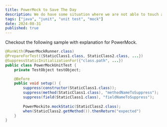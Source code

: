 ```yaml
---
title: PowerMock to Save The Day
description: We do have some situation where we are not able to touch any of the code, while the code's dependency versions are restricted and we're not able to use MockedStatic, so PowerMock is one of the option for our approach.
tags: ["java", "junit", "unit test", "mock"]
date: 2024-08-31
published: true
---
```


<Callout icon="⏰">
Checkout the following sample with explanation for PowerMock.
</Callout>

```java
@RunWith(PowerMockRunner.class)
@PrepareForTest({StaticClass1.class, StaticClass2.class, ...})           //this is the list of class we're expecting to use PowerMock
@SuppressStaticInitializationFor({"class.path", ...})                    //we use this annotation to suppress static initializers
public class PowerMockUnitTest {
	private TestObject testObject;

	@Before
	public void setup() {
        suppress(constructor(StaticClass1.class));                      //suppress all constructor from StaticClass1
		suppress(method(StaticClass1.class), "methodNameToSuppress");   //suppress the method with "methodNameToSurpress" from StaticClass1
        suppress(field(StaticClass1.class), "fieldNameToSuppress");     //suppress the field with "fieldNameToSurpress" from StaticClass1
				
		PowerMockito.mockStatic(StaticClass2.class);                    //to mock all methods from StaticClass2
		when(StaticClass2.getMethod()).thenReturn("expected")           //set the expected return value from StaticClass2 method
	}
}
```